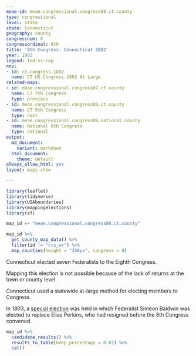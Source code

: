 ```yaml
---
meae-id: meae.congressional.congress08.ct.county
type: congressional
level: state
state: Connecticut
geography: county
congressnum: 8
congressordinal: 8th
title: '8th Congress: Connecticut 1802'
year: 1802
legend: fed-vs-rep
nnv:
- id: ct.congress.1802
  name: CT US Congress 1802 At Large
related-maps:
- id: meae.congressional.congress07.ct.county
  name: CT 7th Congress
  type: previous
- id: meae.congressional.congress09.ct.county
  name: CT 9th Congress
  type: next
- id: meae.congressional.congress08.national.county
  name: National 8th Congress
  type: national
output:
  md_document:
    variant: markdown
  html_document:
    theme: default
always_allow_html: yes
layout: maps-show

---
```


```r
library(leaflet)
library(tidyverse)
library(USAboundaries)
library(mappingelections)
library(sf)

map_id <- "meae.congressional.congress08.ct.county"
```

<div class="map">

```r
map_id %>%
  get_county_map_data() %>%
  filter(id != "cts_wr") %>% 
  map_counties(height = "350px", congress = 8)
```

</div>

Connecticut elected seven Federalists to the Eighth Congress.

Mapping this election is not possible because of the lack of returns at the town or county level.

Connecticut used a statewide at-large method for electing members to Congress.

In 1803, a [special election](https://elections.lib.tufts.edu/catalog/tufts:ct.uscongress.1803) was held in which Federalist Simeon Baldwin was elected to replace Elias Perkins, who had resigned before the 8th Congress convened.

<div class="results-table">

```r
map_id %>%
  candidate_results() %>%
  results_to_table(keep_percentage = 0.01) %>%
  cat()
```

</div>
